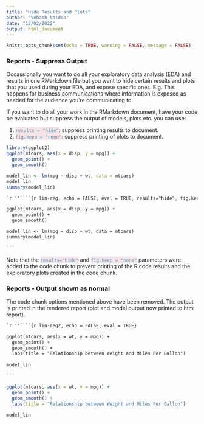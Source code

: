 ```yaml
---
title: "Hide Results and Plots"
author: "Vebash Naidoo"
date: "12/02/2022"
output: html_document
---
```


```r
knitr::opts_chunk$set(echo = TRUE, warning = FALSE, message = FALSE)
```

### Reports - Suppress Output

Occassionally you want to do all your exploratory data analysis (EDA) and results in one RMarkdown file but you want to hide certain results and plots that you used during your EDA, and expose specific ones. E.g. This happens for business communications where information is exposed as needed for the audience you're communicating to.

If you want to do all your work in the RMarkdown document, have your code be evaluated but suppress the output of models, plots etc. you can use:

1. <span style="color: #5196b4;background-color:#f4e4e7">`results = "hide"`</span>: suppress printing results to document.
1. <span style="color: #5196b4;background-color:#f4e4e7">`fig.keep = "none"`</span>: suppress printing of plots to document.

```r
library(ggplot2)
ggplot(mtcars, aes(x = disp, y = mpg)) +
  geom_point() +
  geom_smooth()

model_lin <- lm(mpg ~ disp + wt, data = mtcars)
model_lin
summary(model_lin)
```

````markdown
`r ''````{r lin-reg, echo = FALSE, eval = TRUE, results="hide", fig.keep = "none"}

ggplot(mtcars, aes(x = disp, y = mpg)) +
  geom_point() +
  geom_smooth()

model_lin <- lm(mpg ~ disp + wt, data = mtcars)
summary(model_lin)

```
````


Note that the <span style="color: #5196b4;background-color:#f4e4e7">`results="hide"`</span> and <span style="color: #5196b4;background-color:#f4e4e7">`fig.keep = "none"`</span> parameters were added to the code chunk to prevent printing of the R code results and the exploratory plots created in the code chunk.


### Reports - Output shown as normal

The code chunk options mentioned above have been removed. The output is printed in the rendered report (plot and model output now printed to html report).

````markdown
`r ''````{r lin-reg2, echo = FALSE, eval = TRUE}

ggplot(mtcars, aes(x = wt, y = mpg)) +
  geom_point() +
  geom_smooth() +
  labs(title = "Relationship between Weight and Miles Per Gallon")
  
model_lin

```
````

```r

ggplot(mtcars, aes(x = wt, y = mpg)) +
  geom_point() +
  geom_smooth() +
  labs(title = "Relationship between Weight and Miles Per Gallon")
  
model_lin
```

